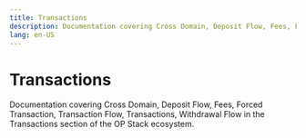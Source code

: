 ```yaml
---
title: Transactions
description: Documentation covering Cross Domain, Deposit Flow, Fees, Forced Transaction, Transaction Flow, Transactions, Withdrawal Flow in the Transactions section of the OP Stack ecosystem.
lang: en-US
---
```



# Transactions

Documentation covering Cross Domain, Deposit Flow, Fees, Forced Transaction, Transaction Flow, Transactions, Withdrawal Flow in the Transactions section of the OP Stack ecosystem.

<Cards>
  <Card title="Cross-Domain" href="/stack/transactions/cross-domain" />

  <Card title="Deposit flow" href="/stack/transactions/deposit-flow" />

  <Card title="Transaction fees on OP Stack" href="/stack/transactions/fees" />

  <Card title="Forced transaction" href="/stack/transactions/forced-transaction" />

  <Card title="Transaction Flow" href="/stack/transactions/transaction-flow" />

  <Card title="Withdrawal flow" href="/stack/transactions/withdrawal-flow" />
</Cards>
